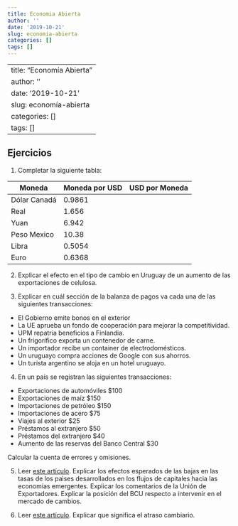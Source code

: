 ```yaml
---
title: Economia Abierta
author: ''
date: '2019-10-21'
slug: economia-abierta
categories: []
tags: []
---
```

---
title: "Economía Abierta"
author: ''
date: '2019-10-21'
slug: economía-abierta
categories: []
tags: []
---

## Ejercicios

1. Completar la siguiente tabla:

| Moneda         | Moneda por USD   | USD por Moneda   | 
|----------------|---------     |---------|
|Dólar Canadá    |0.9861        |         |
|Real            |1.656         |         |
|Yuan            |6.942         |         |
|Peso Mexico     |10.38         |         |
|Libra           |0.5054        |         |
|Euro            |0.6368        |         |

2. Explicar el efecto en el tipo de cambio en Uruguay de un aumento de las exportaciones de celulosa.

3. Explicar en cuál sección de la balanza de pagos va cada una de las siguientes transacciones:

  - El Gobierno emite bonos en el exterior
  - La UE aprueba un fondo de cooperación para mejorar la competitividad.
  - UPM repatria beneficios a Finlandia.
  - Un frigorífico exporta un contenedor de carne.
  - Un importador recibe un container de electrodomésticos.
  - Un uruguayo compra acciones de Google con sus ahorros.
  - Un turista argentino se aloja en un hotel uruguayo.
  
4. En un país se registran las siguientes transacciones:
  - Exportaciones de automóviles $100
  - Exportaciones de maíz $150
  - Importaciones de petróleo $150
  - Importaciones de acero $75
  - Viajes al exterior $25
  - Préstamos al extranjero $50
  - Préstamos del extranjero $40
  - Aumento de las reservas del Banco Central $30
  
Calcular la cuenta de errores y omisiones.

5. Leer [este artículo](https://www.180.com.uy/articulo/80359_bcu-busca-que-circulo-virtuoso-de-la-percepcion-de-uruguay-no-haga-caer-el-dolar). Explicar los efectos esperados de las bajas en las tasas de los paìses desarrollados en los flujos de capitales hacia las economías emergentes. Explicar los comentarios de la Unión de Exportadores. Explicar la posición del BCU respecto a intervenir en el mercado de cambios.

6. Leer [este artículo](https://www.180.com.uy/articulo/72878_bergara-reconocio-una-presion-al-atraso-cambiario). Explicar que significa el atraso cambiario. 